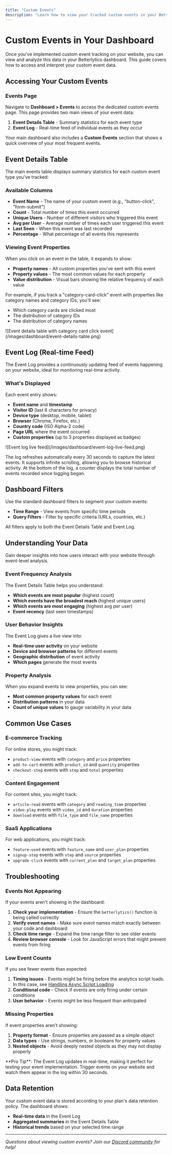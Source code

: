 ```yaml
---
title: "Custom Events"
description: "Learn how to view your tracked custom events in your Betterlytics dashboard to get more insights into your website visitors."
---
```



# Custom Events in Your Dashboard

Once you've implemented custom event tracking on your website, you can view and analyze this data in your Betterlytics dashboard. This guide covers how to access and interpret your custom event data.

## Accessing Your Custom Events

### Events Page

Navigate to **Dashboard > Events** to access the dedicated custom events page. This page provides two main views of your event data:

1. **Event Details Table** - Summary statistics for each event type
2. **Event Log** - Real-time feed of individual events as they occur

Your main dashboard also includes a **Custom Events** section that shows a quick overview of your most frequent events.

## Event Details Table

The main events table displays summary statistics for each custom event type you've tracked:

### Available Columns

- **Event Name** - The name of your custom event (e.g., "button-click", "form-submit")
- **Count** - Total number of times this event occurred
- **Unique Users** - Number of different visitors who triggered this event
- **Avg per User** - Average number of times each user triggered this event
- **Last Seen** - When this event was last recorded
- **Percentage** - What percentage of all events this represents

### Viewing Event Properties

When you click on an event in the table, it expands to show:

- **Property names** - All custom properties you've sent with this event
- **Property values** - The most common values for each property
- **Value distribution** - Visual bars showing the relative frequency of each value

For example, if you track a "category-card-click" event with properties like category names and category IDs, you'll see:
- Which category cards are clicked most
- The distribution of category IDs
- The distribution of category names

<div style={{ textAlign: "center" }}>
  ![Event details table with category card click event](/images/dashboard/event-details-table.png)
</div>

## Event Log (Real-time Feed)

The Event Log provides a continuously updating feed of events happening on your website, ideal for monitoring real-time activity.

### What's Displayed

Each event entry shows:
- **Event name** and **timestamp**
- **Visitor ID** (last 6 characters for privacy)
- **Device type** (desktop, mobile, tablet)
- **Browser** (Chrome, Firefox, etc.)
- **Country code** (ISO Alpha-2 code)
- **Page URL** where the event occurred
- **Custom properties** (up to 3 properties displayed as badges)

<div style={{ textAlign: "center" }}>
  ![Event log live feed](/images/dashboard/event-log-live-feed.png)
</div>

The log refreshes automatically every 30 seconds to capture the latest events.
It supports infinite scrolling, allowing you to browse historical activity.
At the bottom of the log, a counter displays the total number of events recorded since logging began.

## Dashboard Filters

Use the standard dashboard filters to segment your custom events:

- **Time Range** - View events from specific time periods
- **Query Filters** - Filter by specific criteria (URLs, countries, etc.)

All filters apply to both the Event Details Table and Event Log.

## Understanding Your Data

Gain deeper insights into how users interact with your website through event-level analysis.

### Event Frequency Analysis

The Event Details Table helps you understand:
- **Which events are most popular** (highest count)
- **Which events have the broadest reach** (highest unique users)
- **Which events are most engaging** (highest avg per user)
- **Event recency** (last seen timestamps)

### User Behavior Insights

The Event Log gives a live view into:
- **Real-time user activity** on your website
- **Device and browser patterns** for different events
- **Geographic distribution** of event activity
- **Which pages** generate the most events

### Property Analysis

When you expand events to view properties, you can see:
- **Most common property values** for each event
- **Distribution patterns** in your data
- **Count of unique values** to gauge variability in your data

## Common Use Cases

### E-commerce Tracking

For online stores, you might track:
- `product-view` events with `category` and `price` properties
- `add-to-cart` events with `product_id` and `quantity` properties
- `checkout-step` events with `step` and `total` properties

### Content Engagement

For content sites, you might track:
- `article-read` events with `category` and `reading_time` properties
- `video-play` events with `video_id` and `duration` properties
- `download` events with `file_type` and `file_name` properties

### SaaS Applications

For web applications, you might track:
- `feature-used` events with `feature_name` and `user_plan` properties
- `signup-step` events with `step` and `source` properties
- `upgrade-click` events with `current_plan` and `target_plan` properties

## Troubleshooting

### Events Not Appearing

If your events aren't showing in the dashboard:

1. **Check your implementation** - Ensure the `betterlytics()` function is being called correctly
2. **Verify event names** - Make sure event names match exactly between your code and dashboard
3. **Check time range** - Expand the time range filter to see older events
4. **Review browser console** - Look for JavaScript errors that might prevent events from firing

### Low Event Counts

If you see fewer events than expected:

1. **Timing issues** - Events might be firing before the analytics script loads. In this case, see [Handling Async Script Loading](/integration/custom-events#handling-async-script-loading-recommended)
2. **Conditional code** - Check if events are only firing under certain conditions
3. **User behavior** - Events might be less frequent than anticipated

### Missing Properties

If event properties aren't showing:

1. **Property format** - Ensure properties are passed as a simple object
2. **Data types** - Use strings, numbers, or booleans for property values
3. **Nested objects** - Avoid deeply nested objects as they may not display properly

<Callout type="info">
**Pro Tip**: The Event Log updates in real-time, making it perfect for testing your event implementation. Trigger events on your website and watch them appear in the log within 30 seconds.
</Callout>

## Data Retention

Your custom event data is stored according to your plan's data retention policy. The dashboard shows:
- **Real-time data** in the Event Log
- **Aggregated summaries** in the Event Details Table
- **Historical trends** based on your selected time range

---

_Questions about viewing custom events? Join our [Discord community](https://discord.gg/vwqSvPn6sP) for help!_
